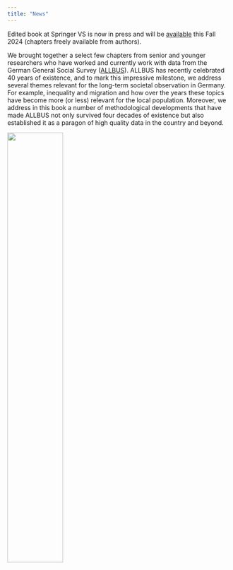 ```yaml
---
title: "News"
---
```


Edited book at Springer VS is now in press and will be [available](https://link.springer.com/book/9783658444617) this Fall 2024 (chapters freely available from authors).

We brought together a select few chapters from senior and younger researchers who have worked and currently work with data from the German General Social Survey ([ALLBUS](https://www.gesis.org/en/allbus)). ALLBUS has recently celebrated 40 years of existence, and to mark this impressive milestone, we address several themes relevant for the long-term societal observation in Germany. For example, inequality and migration and how over the years these topics have become more (or less) relevant for the local population. Moreover, we address in this book a number of methodological developments that have made ALLBUS not only survived four decades of existence but also established it as a paragon of high quality data in the country and beyond. 

![](img/40jahre.webp){.lightbox width=50% fig-align="center"}
